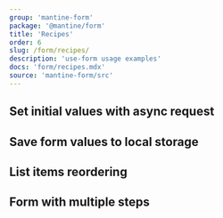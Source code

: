 ```yaml
---
group: 'mantine-form'
package: '@mantine/form'
title: 'Recipes'
order: 6
slug: /form/recipes/
description: 'use-form usage examples'
docs: 'form/recipes.mdx'
source: 'mantine-form/src'
---
```



## Set initial values with async request

<Demo data={FormDemos.asyncSetValues} />

## Save form values to local storage

<Demo data={FormDemos.localStorage} />

## List items reordering

<Demo data={FormDemos.dnd} />

## Form with multiple steps

<Demo data={FormDemos.stepper} />
